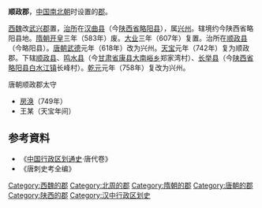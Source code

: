 '''顺政郡'''，[[中国|中国]][[南北朝|南北朝]]时设置的[[郡|郡]]。

[[西魏|西魏]]改[[武兴郡|武兴郡]]置，[[治所|治所]]在[[汉曲县|汉曲县]]（今[[陕西省|陕西省]][[略阳县|略阳县]]），属[[兴州|兴州]]。辖境约今陕西省略阳县地。[[隋朝|隋朝]][[开皇|开皇]]三年（583年）废。[[大业_(年号)|大业]]三年（607年）复置。治所在[[顺政县|顺政县]]（今略阳县）。[[唐朝|唐朝]][[武德|武德]]元年（618年）改为兴州。[[天宝_(唐朝)|天宝]]元年（742年）复为顺政郡。下辖[[顺政县|顺政县]]、[[鸣水县|鸣水县]]（今[[甘肃省|甘肃省]][[康县|康县]][[大南峪乡|大南峪乡]]郑家湾村）、[[长举县|长举县]]（今[[陕西省|陕西省]][[略阳县|略阳县]][[白水江镇|白水江镇]]长峰村）。[[乾元_(唐朝)|乾元]]元年（758年）复改为兴州。

;唐朝顺政郡太守
*[[房涣|房涣]]（749年）
*王某（天宝年间）
== 参考資料 ==
* 《[[中国行政区划通史|中国行政区划通史]]·唐代卷》
* 《唐刺史考全编》

{{隋朝行政區劃|nocat}}

{{DEFAULTSORT:S}}
[[Category:西魏的郡|Category:西魏的郡]] 
[[Category:北周的郡|Category:北周的郡]]
[[Category:隋朝的郡|Category:隋朝的郡]]
[[Category:唐朝的郡|Category:唐朝的郡]]
[[Category:陕西的郡|Category:陕西的郡]]
[[Category:汉中行政区划史|Category:汉中行政区划史]]